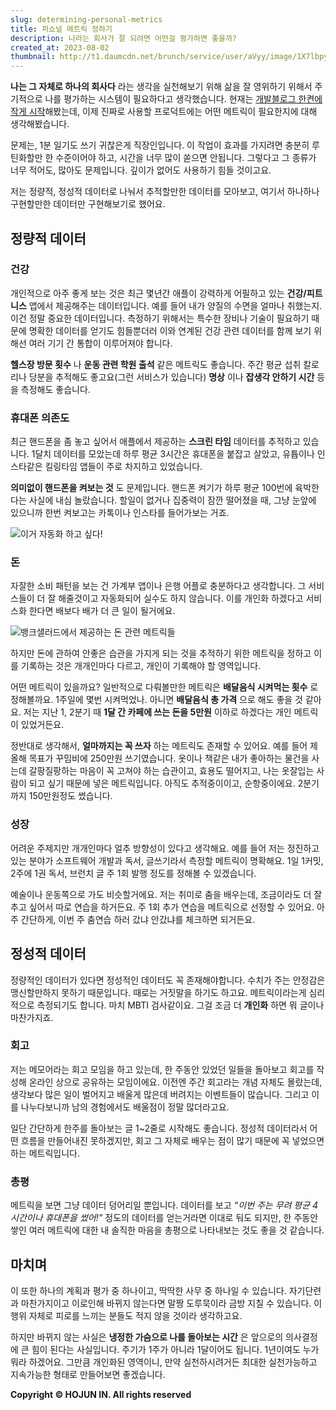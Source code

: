```yaml
---
slug: determining-personal-metrics
title: 퍼쇼널 메트릭 정하기
description: 나라는 회사가 잘 되려면 어떤걸 평가하면 좋을까?
created_at: 2023-08-02
thumbnail: http://t1.daumcdn.net/brunch/service/user/aVyy/image/1X7lbpy6_Ck1QoCvYi028omkIr8.png
---
```


**나는 그 자체로 하나의 회사다** 라는 생각을 실천해보기 위해 삶을 잘 영위하기 위해서 주기적으로 나를 평가하는 시스템이 필요하다고
생각했습니다. 현재는 [개발블로그 한켠에 작게 시작](https://www.hojunin.com/profess)해봤는데, 이제 진짜로 사용할
프로덕트에는 어떤 메트릭이 필요한지에 대해 생각해봤습니다.

문제는, 1분 일기도 쓰기 귀찮은게 직장인입니다. 이 작업이 효과를 가지려면 충분히 루틴화할만 한 수준이어야 하고, 시간을 너무 많이 쏟으면
안됩니다. 그렇다고 그 종류가 너무 적어도, 많아도 문제입니다. 깊이가 없어도 사용하기 힘들 것이고요.

저는 정량적, 정성적 데이터로 나눠서 추적할만한 데이터를 모아보고, 여기서 하나하나 구현할만한 데이터만 구현해보기로 했어요.

## 정량적 데이터

### 건강

개인적으로 아주 좋게 보는 것은 최근 몇년간 애플이 강력하게 어필하고 있는 **건강/피트니스** 앱에서 제공해주는 데이터입니다. 예를 들어
내가 양질의 수면을 얼마나 취했는지. 이건 정말 중요한 데이터입니다. 측정하기 위해서는 특수한 장비나 기술이 필요하기 때문에 명확한 데이터를
얻기도 힘들뿐더러 이와 연계된 건강 관련 데이터를 함께 보기 위해선 여러 기기 간 통합이 이루어져야 합니다.

**헬스장 방문 횟수** 나 **운동 관련 학원 출석** 같은 메트릭도 좋습니다. 주간 평균 섭취 칼로리나 당분을 추적해도 좋고요(그런
서비스가 있습니다) **명상** 이나 **잡생각 안하기 시간** 등을 측정해도 좋습니다.

### 휴대폰 의존도

최근 핸드폰을 좀 놓고 싶어서 애플에서 제공하는 **스크린 타임** 데이터를 추적하고 있습니다. 1달치 데이터를 모았는데 하루 평균 3시간은
휴대폰을 붙잡고 살았고, 유튭이나 인스타같은 킬링타임 앱들이 주로 차지하고 있었습니다.

**의미없이 핸드폰을 켜보는 것** 도 문제입니다. 핸드폰 켜기가 하루 평균 100번에 육박한다는 사실에 내심 놀랐습니다. 할일이 없거나
집중력이 잠깐 떨어졌을 때, 그냥 눈앞에 있으니까 한번 켜보고는 카톡이나 인스타를 들어가보는 거죠.

![](http://t1.daumcdn.net/brunch/service/user/aVyy/image/6qPdI_wCZSLzlKjHLuvplJp9iuk.png)이거
자동화 하고 싶다!

### 돈

자잘한 소비 패턴을 보는 건 가계부 앱이나 은행 어플로 충분하다고 생각합니다. 그 서비스들이 더 잘 해줄것이고 자동화되어 실수도 하지
않습니다. 이를 개인화 하겠다고 서비스화 한다면 배보다 배가 더 큰 일이 될거에요.

![](http://t1.daumcdn.net/brunch/service/user/aVyy/image/6HPHwzxwK1-7J0WxUNofn4IHPms.png)뱅크샐러드에서
제공하는 돈 관련 메트릭들

하지만 돈에 관하여 안좋은 습관을 가지게 되는 것을 추적하기 위한 메트릭을 정하고 이를 기록하는 것은 개개인마다 다르고, 개인이 기록해야 할
영역입니다.

어떤 메트릭이 있을까요? 일반적으로 다뤄볼만한 메트릭은 **배달음식 시켜먹는 횟수** 로 정해볼까요. 1주일에 몇번 시켜먹었나. 아니면
**배달음식 총 가격** 으로 해도 좋을 것 같아요. 저는 지난 1, 2분기 때 **1달 간 카페에 쓰는 돈을 5만원** 이하로 하겠다는
개인 메트릭이 있었거든요.

정반대로 생각해서, **얼마까지는 꼭 쓰자** 하는 메트릭도 존재할 수 있어요. 예를 들어 제 올해 목표가 꾸밈비에 250만원 쓰기였습니다.
옷이나 책같은 내가 좋아하는 물건을 사는데 갈팡질팡하는 마음이 꼭 고쳐야 하는 습관이고, 효용도 떨어지고, 나는 옷잘입는 사람이 되고 싶기
때문에 넣은 메트릭입니다. 아직도 추적중이이고, 순항중이에요. 2분기까지 150만원정도 썼습니다.

### 성장

어려운 주제지만 개개인마다 얼추 방향성이 있다고 생각해요. 예를 들어 저는 정진하고 있는 분야가 소프트웨어 개발과 독서, 글쓰기라서 측정할
메트릭이 명확해요. 1일 1커밋, 2주에 1권 독서, 브런치 글 주 1회 발행 정도를 정해볼 수 있겠습니다.

예술이나 운동쪽으로 가도 비슷할거에요. 저는 취미로 춤을 배우는데, 조금이라도 더 잘 추고 싶어서 따로 연습을 하거든요. 주 1회 추가
연습을 메트릭으로 선정할 수 있어요. 아주 간단하게, 이번 주 춤연습 하러 갔냐 안갔냐를 체크하면 되거든요.

## 정성적 데이터

정량적인 데이터가 있다면 정성적인 데이터도 꼭 존재해야합니다. 수치가 주는 안정감은 맹신할만하지 못하기 때문입니다. 때로는 거짓말을 하기도
하고요. 메트릭이라는게 심리적으로 측정되기도 합니다. 마치 MBTI 검사같이요. 그걸 조금 더 **개인화** 하면 뭐 글이나 마찬가지죠.

### 회고

저는 메모어라는 회고 모임을 하고 있는데, 한 주동안 있었던 일들을 돌아보고 회고를 작성해 온라인 상으로 공유하는 모임이에요. 이전엔 주간
회고라는 개념 자체도 몰랐는데, 생각보다 많은 일이 벌어지고 배울게 많은데 버려지는 이벤트들이 많습니다. 그리고 이를 나누다보니까 남의
경험에서도 배울점이 정말 많더라고요.

일단 간단하게 한주를 돌아보는 글 1~2줄로 시작해도 좋습니다. 정성적 데이터라서 어떤 흐름을 만들어내진 못하겠지만, 회고 그 자체로 배우는
점이 많기 때문에 꼭 넣었으면 하는 메트릭입니다.

### 총평

메트릭을 보면 그냥 데이터 덩어리일 뿐입니다. 데이터를 보고 _“이번 주는 무려 평균 4시간이나 휴대폰을 썼어!”_ 정도의 데이터를
얻는거라면 이대로 둬도 되지만, 한 주동안 쌓인 여러 메트릭에 대한 내 솔직한 마음을 총평으로 나타내보는 것도 좋을 것 같습니다.

## 마치며

이 또한 하나의 계획과 평가 중 하나이고, 딱딱한 사무 중 하나일 수 있습니다. 자기단련과 마찬가지이고 이로인해 바뀌지 않는다면 말짱
도루묵이라 금방 지칠 수 있습니다. 이 행위 자체로 피로를 느끼는 분들도 적지 않을 것이라 생각하고요.

하지만 바뀌지 않는 사실은 **냉정한 가슴으로 나를 돌아보는 시간** 은 앞으로의 의사결정에 큰 힘이 된다는 사실입니다. 주기가 1주가
아니라 1달이어도 됩니다. 1년이여도 누가 뭐라 하겠어요. 그만큼 개인화된 영역이니, 만약 실천하시려거든 최대한 실천가능하고 지속가능한
형태로 만들어보면 좋겠습니다.

**Copyright © HOJUN IN. All rights reserved**
